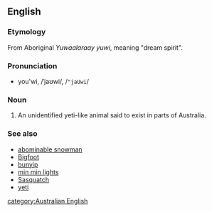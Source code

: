 ==English==
{{wikipedia|Yowie (cryptid)}}
===Etymology===
From Aboriginal ''Yuwaalaraay yuwi'', meaning "dream spirit".

===Pronunciation===
*you'wi, /ˈjaʊwi/, /<tt>"jaUwi</tt>/

===Noun===
{{en-noun|yowies}}

# {{cryptozoology}} An unidentified yeti-like animal said to exist in parts of Australia.

===See also===
*[[abominable snowman]]
*[[Bigfoot]]
*[[bunyip]]
*[[min min lights]]
*[[Sasquatch]]
*[[yeti]]

[[category:Australian English]]